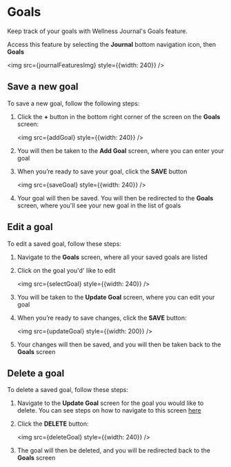 
# Goals

Keep track of your goals with Wellness Journal's Goals feature.

Access this feature by selecting the **Journal** bottom navigation icon, then **Goals**

   <img src={journalFeaturesImg} style={{width: 240}} />

## Save a new goal
To save a new goal, follow the following steps: 

1. Click the **+** button in the bottom right corner of the screen on the **Goals** screen: 

    <img src={addGoal} style={{width: 240}} />
 
2. You will then be taken to the **Add Goal** screen, where you can enter your goal
3. When you’re ready to save your goal, click the **SAVE** button 

    <img src={saveGoal} style={{width: 240}} /> 

4. Your goal will then be saved. 
    You will then be redirected to the **Goals** screen, where you'll see your new goal in the list of goals

## Edit a goal
To edit a saved goal, follow these steps: 

1. Navigate to the **Goals** screen, where all your saved goals are listed 
2. Click on the goal you'd' like to edit 
 
    <img src={selectGoal} style={{width: 240}} /> 

3. You will be taken to the **Update Goal** screen, where you can edit your goal 
4. When you’re ready to save changes, click the **SAVE** button: 
 
    <img src={updateGoal} style={{width: 200}} /> 

5. Your changes will then be saved, and you will then be taken back to the **Goals** screen

## Delete a goal
To delete a saved goal, follow these steps: 

1. Navigate to the **Update Goal** screen for the goal you would like to delete.
    You can see steps on how to navigate to this screen [here](./goals#edit-a-goal)
2. Click the **DELETE** button: 
 
    <img src={deleteGoal} style={{width: 240}} /> 

3. The goal will then be deleted, and you will be redirected back to the **Goals** screen